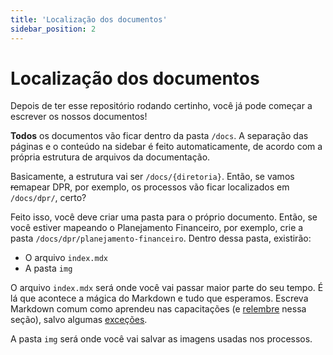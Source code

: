 ```yaml
---
title: 'Localização dos documentos'
sidebar_position: 2
---
```


# Localização dos documentos

Depois de ter esse repositório rodando certinho, você já pode começar a escrever os nossos documentos!

**Todos** os documentos vão ficar dentro da pasta `/docs`. A separação das páginas e o conteúdo na sidebar é feito automaticamente, de acordo com a própria estrutura de arquivos da documentação.

Basicamente, a estrutura vai ser `/docs/{diretoria}`. Então, se vamos ~~re~~mapear DPR, por exemplo, os processos vão ficar localizados em `/docs/dpr/`, certo?

Feito isso, você deve criar uma pasta para o próprio documento. Então, se você estiver mapeando o Planejamento Financeiro, por exemplo, crie a pasta `/docs/dpr/planejamento-financeiro`. Dentro dessa pasta, existirão:

- O arquivo `index.mdx`
- A pasta `img`

O arquivo `index.mdx` será onde você vai passar maior parte do seu tempo. É lá que acontece a mágica do Markdown e tudo que esperamos. Escreva Markdown comum como aprendeu nas capacitações (e [relembre](/wiki/guia/markdown-guide/) nessa seção), salvo algumas [exceções](/wiki/guia/mdx-guide/).

A pasta `img` será onde você vai salvar as imagens usadas nos processos.
